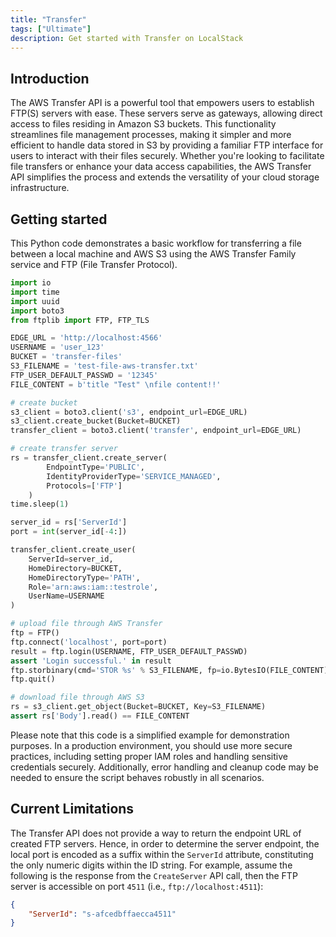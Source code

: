 ```yaml
---
title: "Transfer"
tags: ["Ultimate"]
description: Get started with Transfer on LocalStack
---
```



## Introduction

The AWS Transfer API is a powerful tool that empowers users to establish FTP(S) servers with ease.
These servers serve as gateways, allowing direct access to files residing in Amazon S3 buckets.
This functionality streamlines file management processes, making it simpler and more efficient to handle data stored in S3 by providing a familiar FTP interface for users to interact with their files securely.
Whether you're looking to facilitate file transfers or enhance your data access capabilities, the AWS Transfer API simplifies the process and extends the versatility of your cloud storage infrastructure.

## Getting started

This Python code demonstrates a basic workflow for transferring a file between a local machine and AWS S3 using the AWS Transfer Family service and FTP (File Transfer Protocol).

```python
import io
import time
import uuid
import boto3
from ftplib import FTP, FTP_TLS

EDGE_URL = 'http://localhost:4566'
USERNAME = 'user_123'
BUCKET = 'transfer-files'
S3_FILENAME = 'test-file-aws-transfer.txt'
FTP_USER_DEFAULT_PASSWD = '12345'
FILE_CONTENT = b'title "Test" \nfile content!!'

# create bucket
s3_client = boto3.client('s3', endpoint_url=EDGE_URL)
s3_client.create_bucket(Bucket=BUCKET)
transfer_client = boto3.client('transfer', endpoint_url=EDGE_URL)

# create transfer server
rs = transfer_client.create_server(
        EndpointType='PUBLIC',
        IdentityProviderType='SERVICE_MANAGED',
        Protocols=['FTP']
    )
time.sleep(1)

server_id = rs['ServerId']
port = int(server_id[-4:])

transfer_client.create_user(
    ServerId=server_id,
    HomeDirectory=BUCKET,
    HomeDirectoryType='PATH',
    Role='arn:aws:iam::testrole',
    UserName=USERNAME
)

# upload file through AWS Transfer
ftp = FTP()
ftp.connect('localhost', port=port)
result = ftp.login(USERNAME, FTP_USER_DEFAULT_PASSWD)
assert 'Login successful.' in result
ftp.storbinary(cmd='STOR %s' % S3_FILENAME, fp=io.BytesIO(FILE_CONTENT))
ftp.quit()

# download file through AWS S3
rs = s3_client.get_object(Bucket=BUCKET, Key=S3_FILENAME)
assert rs['Body'].read() == FILE_CONTENT
```

Please note that this code is a simplified example for demonstration purposes.
In a production environment, you should use more secure practices, including setting proper IAM roles and handling sensitive credentials securely.
Additionally, error handling and cleanup code may be needed to ensure the script behaves robustly in all scenarios.

## Current Limitations

The Transfer API does not provide a way to return the endpoint URL of created FTP servers.
Hence, in order to determine the server endpoint, the local port is encoded as a suffix within the `ServerId` attribute, constituting the only numeric digits within the ID string.
For example, assume the following is the response from the `CreateServer` API call, then the FTP server is accessible on port `4511` (i.e., `ftp://localhost:4511`):

```json
{
    "ServerId": "s-afcedbffaecca4511"
}
```

